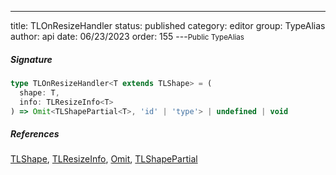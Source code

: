 ---
title: TLOnResizeHandler
status: published
category: editor
group: TypeAlias
author: api
date: 06/23/2023
order: 155
---<Small>Public TypeAlias</Small>




##### Signature


```ts
type TLOnResizeHandler<T extends TLShape> = (
  shape: T,
  info: TLResizeInfo<T>
) => Omit<TLShapePartial<T>, 'id' | 'type'> | undefined | void
```

##### References

[TLShape](/gen/tlschema/TLShape-type), [TLResizeInfo](/gen/editor/TLResizeInfo-type), [Omit](/gen/Omit-type), [TLShapePartial](/gen/tlschema/TLShapePartial-type)

